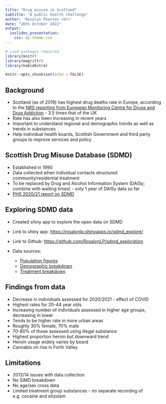 ```yaml
---
title: "Drug misuse in Scotland"
subtitle: "A public health challenge"
author: 'Rosalyn Pearson <br>'
date: "26th October 2022"
output:
  ioslides_presentation:
    css: my-theme.css
---
```


```r
# Load packages required
library(knitr)
library(magrittr)
library(kableExtra)

knitr::opts_chunk$set(echo = FALSE)

```

## Background

- Scotland (as of 2019) has highest drug deaths rate in Europe, according to the [NRS reporting from European Monitoring Centre for Drugs and Drug Addiction](https://webarchive.nrscotland.gov.uk/web/20210317072542/https://www.nrscotland.gov.uk/files//statistics/drug-related-deaths/2019/drug-related-deaths-19-pub.pdf) - 3.5 times that of the UK
- Rate has also been increasing in recent years
- Important to understand regional and demographic trends as well as trends in substances
- Help individual health boards, Scottish Government and third party groups to improve services and policy

## Scottish Drug Misuse Database (SDMD)

- Established in 1990
- Data collected when individual contacts structured community/residential treatment
- To be replaced by Drug and Alcohol Information System (DAISy; combine with waiting times) - only 1 year of DAISy data so far
- [PHS 2020/21 report on SDMD](https://publichealthscotland.scot/media/13552/2022-05-17-sdmd-report.pdf)


## Exploring SDMD data

- Created shiny app to explore the open data on SDMD
- Link to shiny app: [https://rosalynlp.shinyapps.io/sdmd_explore/](https://rosalynlp.shinyapps.io/sdmd_explore/)
- Link to Github: [https://github.com/RosalynLP/sdmd_exploration](https://github.com/RosalynLP/sdmd_exploration)
- Data sources:

    * [Population figures](https://www.opendata.nhs.scot/dataset/population-estimates/resource/27a72cc8-d6d8-430c-8b4f-3109a9ceadb1)
    * [Demographic breakdown](https://www.opendata.nhs.scot/dataset/scottish-drug-misuse-database/resource/e096573f-b828-4e8d-abf2-84f94345a751)
    * [Treatment breakdown](https://www.opendata.nhs.scot/dataset/scottish-drug-misuse-database/resource/aebb18ee-40c3-4520-9521-d0800e749567)


## Findings from data

- Decrease in individuals assessed for 2020/2021 - effect of COVID
- Highest rates for 20-44 year olds
- Increasing number of individuals assessed in higher age groups, decreasing in lower
- Tends to be higher rate in more urban areas 
- Roughly 30% female, 70% male
- 70-80% of those assessed using illegal substance
- Highest proportion heroin but downward trend 
- Heroin usage widely varies by board
- Cannabis on rise in Forth Valley

## Limitations

- 2013/14 issues with data collection
- No SIMD breakdown
- No age/sex cross data
- Limited treatment group substances - no separate recording of e.g. cocaine and etizolam


